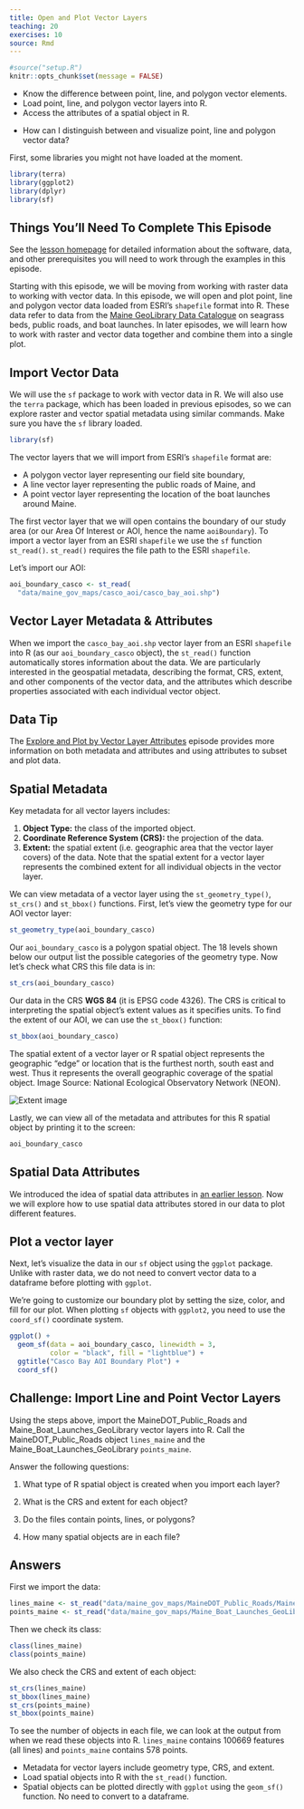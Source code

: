 ```yaml
---
title: Open and Plot Vector Layers
teaching: 20
exercises: 10
source: Rmd
---
```


```r
#source("setup.R")
knitr::opts_chunk$set(message = FALSE)
```

::::::::::::::::::::::::::::::::::::::: objectives

- Know the difference between point, line, and polygon vector elements.
- Load point, line, and polygon vector layers into R.
- Access the attributes of a spatial object in R.

::::::::::::::::::::::::::::::::::::::::::::::::::

:::::::::::::::::::::::::::::::::::::::: questions

- How can I distinguish between and visualize point, line and polygon vector data?

::::::::::::::::::::::::::::::::::::::::::::::::::

First, some libraries you might not have loaded at the moment. 

```r
library(terra)
library(ggplot2)
library(dplyr)
library(sf)
```

::::::::::::::::::::::::::::::::::::::::::  prereq

## Things You'll Need To Complete This Episode

See the [lesson homepage](.) for detailed information about the software, data,
and other prerequisites you will need to work through the examples in this
episode.


::::::::::::::::::::::::::::::::::::::::::::::::::

Starting with this episode, we will be moving from working with raster data to
working with vector data. In this episode, we will open and plot point, line
and polygon vector data loaded from ESRI's `shapefile` format into R. These data refer to data from the [Maine GeoLibrary Data Catalogue](https://www.maine.gov/geolib/catalog.html) on seagrass beds, public roads, and boat launches. In later episodes, we
will learn how to work with raster and vector data together and combine them
into a single plot.

## Import Vector Data

We will use the `sf` package to work with vector data in R. We will also use
the `terra` package, which has been loaded in previous episodes, so we can
explore raster and vector spatial metadata using similar commands. Make sure
you have the `sf` library loaded.

```r
library(sf)
```

The vector layers that we will import from ESRI's `shapefile` format are:

- A polygon vector layer representing our field site boundary,
- A line vector layer representing the public roads of Maine, and
- A point vector layer representing the location of the boat launches around Maine.

The first vector layer that we will open contains the boundary of our study area
(or our Area Of Interest or AOI, hence the name `aoiBoundary`). To import
a vector layer from an ESRI `shapefile` we use the `sf` function `st_read()`. `st_read()`
requires the file path to the ESRI `shapefile`.

Let's import our AOI:

```r
aoi_boundary_casco <- st_read(
  "data/maine_gov_maps/casco_aoi/casco_bay_aoi.shp")
```

## Vector Layer Metadata \& Attributes

When we import the `casco_bay_aoi.shp` vector layer from an ESRI `shapefile` into R (as our
`aoi_boundary_casco` object), the `st_read()` function automatically stores
information about the data. We are particularly interested in the geospatial
metadata, describing the format, CRS, extent, and other components of the
vector data, and the attributes which describe properties associated with each
individual vector object.

:::::::::::::::::::::::::::::::::::::::::  callout

## Data Tip

The [Explore and Plot by Vector Layer Attributes](07-vector-shapefile-attributes-in-r/)
episode provides more information on both metadata and attributes
and using attributes to subset and plot data.


::::::::::::::::::::::::::::::::::::::::::::::::::

## Spatial Metadata

Key metadata for all vector layers includes:

1. **Object Type:** the class of the imported object.
2. **Coordinate Reference System (CRS):** the projection of the data.
3. **Extent:** the spatial extent (i.e. geographic area that the vector layer
   covers) of the data. Note that the spatial extent for a vector layer
   represents the combined extent for all individual objects in the vector layer.

We can view metadata of a vector layer using the `st_geometry_type()`, `st_crs()` and
`st_bbox()` functions. First, let's view the geometry type for our AOI
vector layer:

```r
st_geometry_type(aoi_boundary_casco)
```

Our `aoi_boundary_casco` is a polygon spatial object. The 18 levels shown below our
output list the possible categories of the geometry type. Now let's check what
CRS this file data is in:

```r
st_crs(aoi_boundary_casco)
```

Our data in the CRS **WGS 84** (it is EPSG code 4326). The CRS is critical to interpreting the spatial object's extent values as it specifies units. To find the extent of our AOI, we can use the `st_bbox()` function:

```r
st_bbox(aoi_boundary_casco)
```

The spatial extent of a vector layer or R spatial object represents the geographic
"edge" or location that is the furthest north, south east and west. Thus it
represents the overall geographic coverage of the spatial object. Image Source:
National Ecological Observatory Network (NEON).

![](fig/dc-spatial-vector/spatial_extent.png){alt='Extent image'}

Lastly, we can view all of the metadata and attributes for this R spatial
object by printing it to the screen:

```r
aoi_boundary_casco
```

## Spatial Data Attributes

We introduced the idea of spatial data attributes in
[an earlier lesson](https://cobalt-casco.github.io/organization-geospatial/02-intro-vector-data).
Now we will explore how to use spatial data attributes stored in our data to
plot different features.

## Plot a vector layer

Next, let's visualize the data in our `sf` object using the `ggplot` package.
Unlike with raster data, we do not need to convert vector data to a dataframe
before plotting with `ggplot`.

We're going to customize our boundary plot by setting the size, color, and fill
for our plot. When plotting `sf` objects with `ggplot2`, you need to use the
`coord_sf()` coordinate system.

```r
ggplot() +
  geom_sf(data = aoi_boundary_casco, linewidth = 3, 
          color = "black", fill = "lightblue") +
  ggtitle("Casco Bay AOI Boundary Plot") +
  coord_sf()
```

:::::::::::::::::::::::::::::::::::::::  challenge

## Challenge: Import Line and Point Vector Layers

Using the steps above, import the MaineDOT_Public_Roads and Maine_Boat_Launches_GeoLibrary vector layers into
R. Call the MaineDOT_Public_Roads object `lines_maine` and the Maine_Boat_Launches_GeoLibrary
`points_maine`.

Answer the following questions:

1. What type of R spatial object is created when you import each layer?

2. What is the CRS and extent for each object?

3. Do the files contain points, lines, or polygons?

4. How many spatial objects are in each file?

:::::::::::::::  solution

## Answers

First we import the data:

```r
lines_maine <- st_read("data/maine_gov_maps/MaineDOT_Public_Roads/MaineDOT_Public_Roads.shp")
points_maine <- st_read("data/maine_gov_maps/Maine_Boat_Launches_GeoLibrary/Maine_Boat_Launches_GeoLibrary.shp")
```

Then we check its class:

```r
class(lines_maine)
class(points_maine)
```

We also check the CRS and extent of each object:

```r
st_crs(lines_maine)
st_bbox(lines_maine)
st_crs(points_maine)
st_bbox(points_maine)
```

To see the number of objects in each file, we can look at the output from when
we read these objects into R. `lines_maine` contains 100669 features (all lines) and
`points_maine` contains 578 points.



:::::::::::::::::::::::::

::::::::::::::::::::::::::::::::::::::::::::::::::



:::::::::::::::::::::::::::::::::::::::: keypoints

- Metadata for vector layers include geometry type, CRS, and extent.
- Load spatial objects into R with the `st_read()` function.
- Spatial objects can be plotted directly with `ggplot` using the `geom_sf()`
  function. No need to convert to a dataframe.

::::::::::::::::::::::::::::::::::::::::::::::::::


